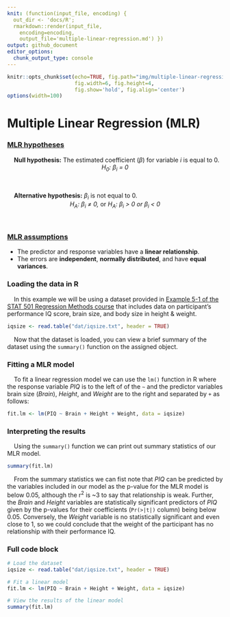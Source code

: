 ```yaml
---
knit: (function(input_file, encoding) {
  out_dir <- 'docs/R';
  rmarkdown::render(input_file,
    encoding=encoding,
    output_file='multiple-linear-regression.md') })
output: github_document
editor_options:
  chunk_output_type: console
---
```

  
```r
knitr::opts_chunk$set(echo=TRUE, fig.path="img/multiple-linear-regression/",
                      fig.width=6, fig.height=4,
                      fig.show='hold', fig.align='center')
options(width=100)
```

# Multiple Linear Regression (MLR)

### [MLR hypotheses](https://online.stat.psu.edu/stat501/lesson/5/5.3)

&nbsp;&nbsp;&nbsp;&nbsp;**Null hypothesis:** The estimated coefficient ($\beta$) for variable *i* is equal to 0.
&nbsp;
<center><i>H<sub>0</sub>: &#946;<sub>i</sub> = 0</i></center>
&nbsp;

&nbsp;&nbsp;&nbsp;&nbsp;**Alternative hypothesis:** $\beta_i$ is not equal to 0.
&nbsp;
<center><i>H<sub>A</sub>: &#946;<sub>i</sub> &#8800; 0, </i>or<i> H<sub>A</sub>: &#946;<sub>i</sub> &gt; 0 or &#946;<sub>i</sub> &lt; 0</i></center>
&nbsp;


### [MLR assumptions](https://online.stat.psu.edu/stat501/lesson/7/7.3)

- The predictor and response variables have a **linear relationship**.
- The errors are **independent**, **normally distributed**, and have **equal variances**.

### Loading the data in R

&nbsp;&nbsp;&nbsp;&nbsp;In this example we will be using a dataset provided in [Example 5-1 of the STAT 501 Regression Methods course](https://online.stat.psu.edu/stat501/lesson/5/5.1) that includes data on participant's performance IQ score, brain size, and body size in height & weight.

```r
iqsize <- read.table("dat/iqsize.txt", header = TRUE)
```

&nbsp;&nbsp;&nbsp;&nbsp;Now that the dataset is loaded, you can view a brief summary of the dataset using the `summary()` function on the assigned object.

### Fitting a MLR model

&nbsp;&nbsp;&nbsp;&nbsp;To fit a linear regression model we can use the `lm()` function in R where the response variable *PIQ* is to the left of of the `~` and the predictor variables brain size (*Brain*), *Height*, and *Weight* are to the right and separated by `+` as follows:

```r
fit.lm <- lm(PIQ ~ Brain + Height + Weight, data = iqsize)
```

### Interpreting the results

&nbsp;&nbsp;&nbsp;&nbsp;Using the `summary()` function we can print out summary statistics of our MLR model.

```r
summary(fit.lm)
```

&nbsp;&nbsp;&nbsp;&nbsp;From the summary statistics we can fist note that *PIQ* can be predicted by the variables included in our model as the p-value for the MLR model is below 0.05, although the r<sup>2</sup> is ~3 to say that relationship is weak. Further, the *Brain* and *Height* variables are statistically significant predictors of *PIQ* given by the p-values for their coefficients (`Pr(>|t|)` column) being below 0.05. Conversely, the *Weight* variable is no statistically significant and even close to 1, so we could conclude that the weight of the participant has no relationship with their performance IQ.

### Full code block

```r
# Load the dataset
iqsize <- read.table("dat/iqsize.txt", header = TRUE)

# Fit a linear model
fit.lm <- lm(PIQ ~ Brain + Height + Weight, data = iqsize)

# View the results of the linear model
summary(fit.lm)
```

